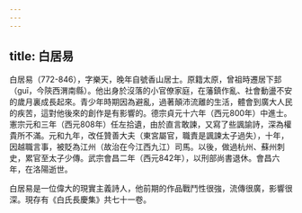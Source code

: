 ```yaml
---
---
---
```

title: 白居易
---



白居易（772-846），字樂天，晚年自號香山居士。原籍太原，曾祖時遷居下邽（guī，今陝西渭南縣）。他出身於沒落的小官僚家庭，在藩鎮作亂、社會動盪不安的歲月裏成長起來。青少年時期因為避亂，過著顛沛流離的生活，體會到廣大人民的疾苦，這對他後來的創作是有影響的。德宗貞元十六年（西元800年）中進士。憲宗元和三年（西元808年）任左拾遺，由於直言敢諫，又寫了些諷諭詩，深為權貴所不滿。元和九年，改任贊善大夫（東宮屬官，職責是諷諫太子過失），十年，因越職言事，被貶為江州（故治在今江西九江）司馬。以後，做過杭州、蘇州刺史，累官至太子少傳。武宗會昌二年（西元842年），以刑部尚書退休。會昌六年，在洛陽逝世。

白居易是一位偉大的現實主義詩人，他前期的作品戰鬥性很強，流傳很廣，影響很深。現存有《白氏長慶集》共七十一卷。